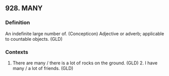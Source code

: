 ## 928. MANY
### Definition
An indefinite large number of. (Concepticon) Adjective or adverb; applicable to countable objects. (GLD)

### Contexts
1. There are many / there is a lot of rocks on the ground. (GLD)  2. I have many / a lot of friends. (GLD)

